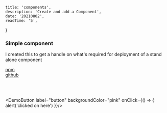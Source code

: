 
    title: 'components',
    description: 'Create and add a Component',
    date: '20210802',
    readTime: '5',
}


### Simple component

I created this to get a handle on what&apos;s required for deployment of a stand alone component

<a href="https://www.npmjs.com/package/@andrew.oxenburgh/cool-button-to-demo-imported-react-button" target="_blank">npm</a>
<br/>
<a href="https://github.com/andrew-oxenburgh/cool-button-to-demo-imported-react-button" target="_blank">github</a>

<br/>

<br/>

<DemoButton label="button" backgroundColor="pink" onClick={() => {
	   alert('clicked on here')
}}/>
